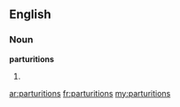 ==English==

===Noun===
'''parturitions'''

# {{plural of|[[parturition]]}}

[[ar:parturitions]]
[[fr:parturitions]]
[[my:parturitions]]